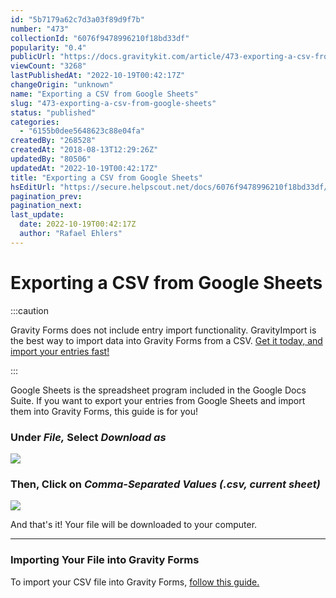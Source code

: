 ```yaml
---
id: "5b7179a62c7d3a03f89d9f7b"
number: "473"
collectionId: "6076f9478996210f18bd33df"
popularity: "0.4"
publicUrl: "https://docs.gravitykit.com/article/473-exporting-a-csv-from-google-sheets"
viewCount: "3268"
lastPublishedAt: "2022-10-19T00:42:17Z"
changeOrigin: "unknown"
name: "Exporting a CSV from Google Sheets"
slug: "473-exporting-a-csv-from-google-sheets"
status: "published"
categories: 
  - "6155b0dee5648623c88e04fa"
createdBy: "268528"
createdAt: "2018-08-13T12:29:26Z"
updatedBy: "80506"
updatedAt: "2022-10-19T00:42:17Z"
title: "Exporting a CSV from Google Sheets"
hsEditUrl: "https://secure.helpscout.net/docs/6076f9478996210f18bd33df/article/5b7179a62c7d3a03f89d9f7b"
pagination_prev: 
pagination_next: 
last_update:
  date: 2022-10-19T00:42:17Z
  author: "Rafael Ehlers"
---
```


# Exporting a CSV from Google Sheets


:::caution

Gravity Forms does not include entry import functionality. GravityImport is the best way to import data into Gravity Forms from a CSV. [Get it today, and import your entries fast!](https://www.gravitykit.com/extensions/gravity-forms-entry-importer/)

:::



Google Sheets is the spreadsheet program included in the Google Docs Suite. If you want to export your entries from Google Sheets and import them into Gravity Forms, this guide is for you!

### Under *File,* Select *Download as*

![](https://s3.amazonaws.com/helpscout.net/docs/assets/54c58489e4b051242988532c/images/5b717a312c7d3a03f89d9f81/file-goO5KEU4Kr.png)

### Then, Click on *Comma-Separated Values (.csv, current sheet)*

 *![](https://s3.amazonaws.com/helpscout.net/docs/assets/54c58489e4b051242988532c/images/5b717a4f2c7d3a03f89d9f83/file-tNBqZ3vHYW.png)*

And that's it! Your file will be downloaded to your computer.

---

### Importing Your File into Gravity Forms

To import your CSV file into Gravity Forms, [follow this guide.](https://docs.gravitykit.com/article/256-gravity-forms-import-entries)